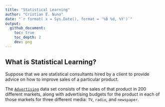 ```yaml
---
title: "Statistical Learning"
author: "Cristian E. Nuno"
date: "`r format( x = Sys.Date(), format = '%B %d, %Y')`"
output: 
  github_document:
    toc: true
    toc_depth: 2
    dev: png
---
```


## What is Statistical Learning?

Suppose that we are statistical consultants hired by a client to provide advice on how to improve sales of a particular product. 

The [`Advertising`](islr_notes/00_raw_data/advertising.csv) data set consists of the sales of that product in 200 different markets, along with advertising budgets for the product in each of those markets for three different media: `TV`, `radio`, and `newspaper`.
